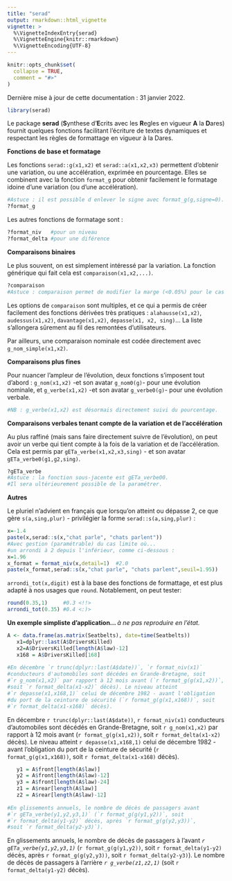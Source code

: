 ```yaml
---
title: "serad"
output: rmarkdown::html_vignette
vignette: >
  %\VignetteIndexEntry{serad}
  %\VignetteEngine{knitr::rmarkdown}
  %\VignetteEncoding{UTF-8}
---
```


```r
knitr::opts_chunk$set(
  collapse = TRUE,
  comment = "#>"
)
```

Dernière mise à jour de cette documentation : 31 janvier 2022.

```r
library(serad)
```


Le package **serad** (**S**ynthese d'**E**crits avec les **R**egles en vigueur **A** la **D**ares) fournit quelques fonctions facilitant l'écriture de textes dynamiques et respectant les règles de formattage en vigueur à la Dares.

**Fonctions de base et formatage**

Les fonctions `serad::g(x1,x2)` et `serad::a(x1,x2,x3)` permettent d'obtenir une variation, ou une accélération, exprimée en pourcentage.
Elles se combinent avec la fonction `format_g` pour obtenir facilement le formatage idoine d'une variation (ou d'une accélération).
```r
#Astuce : il est possible d enlever le signe avec format_g(g,signe=0).
?format_g
```
Les autres fonctions de formatage sont :
```r
?format_niv   #pour un niveau
?format_delta #pour une diférence
```


**Comparaisons binaires**

Le plus souvent, on est simplement intéressé par la variation. La fonction générique qui fait cela est `comparaison(x1,x2,...)`.
```r
?comparaison
#Astuce : comparaison permet de modifier la marge (<0.05%) pour le cas d'egalite.
```
Les options de `comparaison` sont multiples, et ce qui a permis de créer facilement des fonctions dérivées très pratiques : `alahausse(x1,x2)`, `audessus(x1,x2)`, `davantage(x1,x2)`, `depasse(x1, x2, sing)`... La liste s'allongera sûrement au fil des remontées d'utilisateurs.

Par ailleurs, une comparaison nominale est codée directement avec `g_nom_simple(x1,x2)`.


**Comparaisons plus fines**

Pour nuancer l'ampleur de l'évolution, deux fonctions s'imposent tout d'abord : `g_nom(x1,x2)` -et son avatar `g_nom0(g)`- pour une évolution nominale, et `g_verbe(x1,x2)` -et son avatar `g_verbe0(g)`- pour une évolution verbale.
```r
#NB : g_verbe(x1,x2) est désormais directement suivi du pourcentage.
```


**Comparaisons verbales tenant compte de la variation et de l'accélération**

Au plus raffiné (mais sans faire directement suivre de l'évolution), on peut avoir un verbe qui tient compte à la fois de la variation et de l'accélération. Cela est permis par `gETa_verbe(x1,x2,x3,sing)` - et son avatar `gETa_verbe0(g1,g2,sing)`.
```r
?gETa_verbe
#Astuce : la fonction sous-jacente est gETa_verbe00. 
#Il sera ultérieurement possible de la paramétrer.
```


**Autres**

Le pluriel n'advient en français que lorsqu'on atteint ou dépasse 2, ce que gère `s(a,sing,plur)` - privilégier la forme `serad::s(a,sing,plur)` :
```r
x=-1.4
paste(x,serad::s(x,"chat parle", "chats parlent"))
#Avec gestion (paramétrable) du cas limite où...
#un arrondi à 2 depuis l'inférieur, comme ci-dessous :
x=1.96
x_format = format_niv(x,detail=1)  #2.0
paste(x_format,serad::s(x,"chat parle", "chats parlent",seuil=1.95))
```


`arrondi_tot(x,digit)` est à la base des fonctions de formattage, et est plus adapté à nos usages que `round`. Notablement, on peut tester:
```r
round(0.35,1)     #0.3 <!!>
arrondi_tot(0.35) #0.4 <:)>
```



**Un exemple simpliste d'application... **
*à ne pas reproduire en l'état.*

```r
A <- data.frame(as.matrix(Seatbelts), date=time(Seatbelts))
   x1=dplyr::last(A$DriversKilled)
   x2=A$DriversKilled[length(A$law)-12]
   x168 = A$DriversKilled[168]
   
#En décembre `r trunc(dplyr::last(A$date))`, `r format_niv(x1)` 
#conducteurs d'automobiles sont décédes en Grande-Bretagne, soit 
#`r g_nom(x1,x2)` par rapport à 12 mois avant (`r format_g(g(x1,x2))`,
#soit `r format_delta(x1-x2)` décès). Le niveau atteint 
#`r depasse(x1,x168,1)` celui de décembre 1982 - avant l'obligation 
#du port de la ceinture de sécurité (`r format_g(g(x1,x168))`, soit 
#`r format_delta(x1-x168)` décès).
```

En décembre `r trunc(dplyr::last(A$date))`, `r format_niv(x1)` conducteurs d'automobiles sont décédés en Grande-Bretagne, soit `r g_nom(x1,x2)` par rapport à 12 mois avant (`r format_g(g(x1,x2))`, soit `r format_delta(x1-x2)` décès). Le niveau atteint `r depasse(x1,x168,1)` celui de décembre 1982 - avant l'obligation du port de la ceinture de sécurité (`r format_g(g(x1,x168))`, soit `r format_delta(x1-x168)` décès).

```r
   y1 = A$front[length(A$law)]
   y2 = A$front[length(A$law)-12]
   y3 = A$front[length(A$law)-24]
   z1 = A$rear[length(A$law)]
   z2 = A$rear[length(A$law)-12]
   
#En glissements annuels, le nombre de décès de passagers avant 
#`r gETa_verbe(y1,y2,y3,1)` (`r format_g(g(y1,y2))`, soit 
#`r format_delta(y1-y2)` décès, après `r format_g(g(y2,y3))`, 
#soit `r format_delta(y2-y3)`).
```
En glissements annuels, le nombre de décès de passagers à l'avant *`r gETa_verbe(y1,y2,y3,1)`* (`r format_g(g(y1,y2))`, soit `r format_delta(y1-y2)` décès, après `r format_g(g(y2,y3))`, soit `r format_delta(y2-y3)`). Le nombre de décès de passagers à l'arrière *`r g_verbe(z1,z2,1)`* (soit `r format_delta(y1-y2)` décès).





